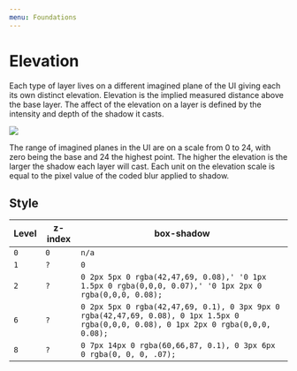 ```yaml
---
menu: Foundations
---
```



# Elevation

Each type of layer lives on a different imagined plane of the UI giving each its own distinct elevation. Elevation is the implied measured distance above the base layer. The affect of the elevation on a layer is defined by the intensity and depth of the shadow it casts.

<img src={elevationChart} />

The range of imagined planes in the UI are on a scale from 0 to 24, with zero being the base and 24 the highest point. The higher the elevation is the larger the shadow each layer will cast. Each unit on the elevation scale is equal to the pixel value of the coded blur applied to shadow.

## Style

| Level | z-index | box-shadow                                                                                                                           |
| ----- | ------- | ------------------------------------------------------------------------------------------------------------------------------------ |
| `0`   | `0`     | `n/a`                                                                                                                                |
| `1`   | `?`     | `0`                                                                                                                                  |
| `2`   | `?`     | `0 2px 5px 0 rgba(42,47,69, 0.08),' '0 1px 1.5px 0 rgba(0,0,0, 0.07),' '0 1px 2px 0 rgba(0,0,0, 0.08);`                              |
| `6`   | `?`     | `0 2px 5px 0 rgba(42,47,69, 0.1), 0 3px 9px 0 rgba(42,47,69, 0.08), 0 1px 1.5px 0 rgba(0,0,0, 0.08), 0 1px 2px 0 rgba(0,0,0, 0.08);` |
| `8`   | `?`     | `0 7px 14px 0 rgba(60,66,87, 0.1), 0 3px 6px 0 rgba(0, 0, 0, .07);`                                                                  |

